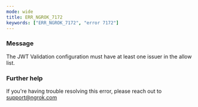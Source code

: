 ```yaml
---
mode: wide
title: ERR_NGROK_7172
keywords: ["ERR_NGROK_7172", "error 7172"]
---
```



### Message

The JWT Validation configuration must have at least one issuer in the allow list.

<ErrorDetails />

### Further help

If you're having trouble resolving this error, please reach out to [support@ngrok.com](mailto:support@ngrok.com?subject=Help%20with%20ERR_NGROK_7172)
